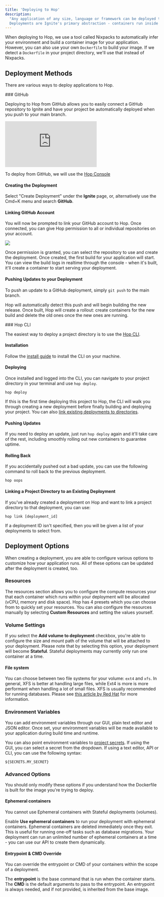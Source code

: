 ```yaml
---
title: 'Deploying to Hop'
description:
  "Any application of any size, language or framework can be deployed to Hop.
  Deployments are Ignite's primary abstraction - containers run inside them"
---
```


When deploying to Hop, we use a tool called Nixpacks to automatically infer your environment and build a container image for your application. However, you can also use your own `Dockerfile` to build your image. If we detect a `Dockerfile` in your project directory, we'll use that instead of Nixpacks.

## Deployment Methods

There are various ways to deploy applications to Hop.

<AccordionGroup>

<Accordion icon="github" title="Deploy from GitHub">
### GitHub

Deploying to Hop from GitHub allows you to easily connect a GitHub repository to
Ignite and have your project be automatically deployed when you push to your
main branch.

<Frame>
	<div className="relative pb-[56.25%] h-0 w-full overflow-hidden max-w-full">
		<iframe
			className="absolute top-0 left-0 w-full h-full"
			src="https://www.youtube.com/embed/bkezeH6zhEM?modestbranding=1&rel=0&loop=1"
			frameBorder="0"
			allowFullScreen
		></iframe>
	</div>
</Frame>

To deploy from GitHub, we will use the
[Hop Console](https://console.hop.io/auth)

#### Creating the Deployment

Select "Create Deployment" under the **Ignite** page, or, alternatively use the Cmd+K menu and search **GitHub**.

#### Linking GitHub Account

You will now be prompted to link your GitHub account to Hop. Once connected, you
can give Hop permission to all or individual repositories on your account.

![](/images/authorizing-github.gif)

Once permission is granted, you can select the repository to use and create the
deployment. Once created, the first build for your application will start. You
can view the build logs in realtime through the console - when it's built, it'll
create a container to start serving your deployment.

#### Pushing Updates to your Deployment

To push an update to a GitHub deployment, simply `git push` to the main branch.

Hop will automatically detect this push and will begin building the new release.
Once built, Hop will create a rollout: create containers for the new build and
delete the old ones once the new ones are running.

</Accordion>

<Accordion icon="terminal" title="Deploy a project using the Hop CLI">
### Hop CLI

The easiest way to deploy a project directory is to use the
[Hop CLI](/cli/overview).

#### Installation

Follow the [install guide](/cli/overview/#install) to install the CLI on your
machine.

#### Deploying

Once installed and logged into the CLI, you can navigate to your project
directory in your terminal and use `hop deploy`.

```
hop deploy
```

If this is the first time deploying this project to Hop, the CLI will walk you
through creating a new deployment before finally building and deploying your
project. You can also
[link existing deployments to directories](/ignite/deploying#linking-a-project-directory-to-an-existing-deployment).

#### Pushing Updates

If you need to deploy an update, just run `hop deploy` again and it'll take care
of the rest, including smoothly rolling out new containers to guarantee uptime.

#### Rolling Back

If you accidentally pushed out a bad update, you can use the following command
to roll back to the previous deployment.

```
hop oops
```

#### Linking a Project Directory to an Existing Deployment

If you've already created a deployment on Hop and want to link a project directory to that deployment, you
can use:

```
hop link [deployment_id]
```

If a deployment ID isn't specified, then you will be given a list of your
deployments to select from.

</Accordion>

</AccordionGroup>

## Deployment Options

When creating a deployment, you are able to configure various options to customize how your application runs. All of these options can be updated after the deployment is created, too.

### Resources

The resources section allows you to configure the compute resources your that each container which runs within your deployment will be allocated (vCPU, memory and disk space). Hop has 4 presets which you can choose from to quickly set your resources. You can also configure the resources manually by selecting **Custom Resources** and setting the values yourself.

### Volume Settings

If you select the **Add volume to deployment** checkbox, you're able to configure the size and mount path of the volume that will be attached to your deployment. Please note that by selecting this option, your deployment will become **Stateful**. Stateful deployments may currently only run one container at a time.

#### File system

You can choose between two file systems for your volume: `ext4` and `xfs`. In general, XFS is better at handling large files, while Ext4 is more is more performant when handling a lot of small files. XFS is usually recommended for running databases. Please see [this article by Red Hat](https://access.redhat.com/articles/3129891) for more information.

### Environment Variables

You can add environment variables through our GUI, plain text editor and JSON editor. Once set, your environment variables will be made available to your application during build time and runtime.

You can also point environment variables to [project secrets](/ignite/project-secrets). If using the GUI, you can select a secret from the dropdown. If using a text editor, API or CLI, you can use the following syntax:

```
${SECRETS.MY_SECRET}
```

### Advanced Options

You should only modify these options if you understand how the Dockerfile is built for the image you're trying to deploy.

#### Ephemeral containers

<Note>
	You cannot use Ephemeral containers with Stateful deployments (volumes).
</Note>

Enable **Use ephemeral containers** to run your deployment with ephemeral containers. Ephemeral containers are deleted immediately once they exit. This is useful for running one-off tasks such as database migrations. Your deployment can run an unlimited number of ephemeral containers at a time - you can use our API to create them dynamically.

#### Entrypoint & CMD Override

You can override the entrypoint or CMD of your containers within the scope of a deployment.

The **entrypoint** is the base command that is run when the container starts. The **CMD** is the default arguments to pass to the entrypoint. An entrypoint is always needed, and if not provided, is inherited from the base image.
